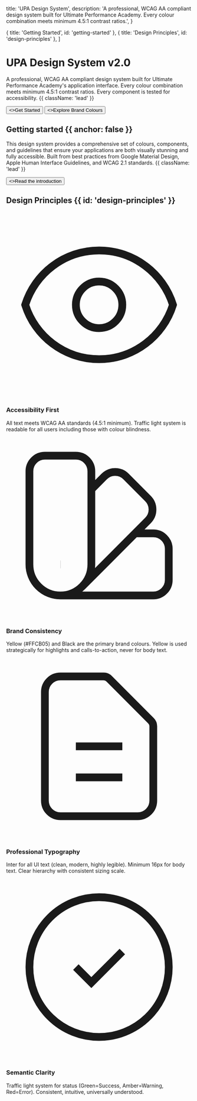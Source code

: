 
  title: 'UPA Design System',
  description:
    'A professional, WCAG AA compliant design system built for Ultimate Performance Academy. Every colour combination meets minimum 4.5:1 contrast ratios.',
}

  { title: 'Getting Started', id: 'getting-started' },
  { title: 'Design Principles', id: 'design-principles' },
]

<HeroPattern />

# UPA Design System v2.0

A professional, WCAG AA compliant design system built for Ultimate Performance Academy's application interface. Every colour combination meets minimum 4.5:1 contrast ratios. Every component is tested for accessibility. {{ className: 'lead' }}

<div className="not-prose mt-6 mb-16 flex gap-3">
  <Button href="/introduction" arrow="right">
    <>Get Started</>
  </Button>
  <Button href="/brand-colours" variant="outline">
    <>Explore Brand Colours</>
  </Button>
</div>

## Getting started {{ anchor: false }}

This design system provides a comprehensive set of colours, components, and guidelines that ensure your applications are both visually stunning and fully accessible. Built from best practices from Google Material Design, Apple Human Interface Guidelines, and WCAG 2.1 standards. {{ className: 'lead' }}

<div className="not-prose">
  <Button href="/introduction" variant="text" arrow="right">
    <>Read the introduction</>
  </Button>
</div>

## Design Principles {{ id: 'design-principles' }}

<div className="not-prose mt-6 grid grid-cols-1 gap-6 sm:grid-cols-2">
  <div className="group relative overflow-hidden rounded-xl border border-zinc-900/10 p-6 transition-all duration-200 hover:border-[#FFCB05] hover:shadow-lg dark:border-white/10 dark:hover:border-[#FFCB05]">
    <div className="mb-4 inline-flex h-12 w-12 items-center justify-center rounded-lg bg-zinc-100 dark:bg-zinc-800">
      <svg className="h-6 w-6 text-[#FFCB05]" fill="none" viewBox="0 0 24 24" stroke="currentColor">
        <path strokeLinecap="round" strokeLinejoin="round" strokeWidth={2} d="M15 12a3 3 0 11-6 0 3 3 0 016 0z" />
        <path strokeLinecap="round" strokeLinejoin="round" strokeWidth={2} d="M2.458 12C3.732 7.943 7.523 5 12 5c4.478 0 8.268 2.943 9.542 7-1.274 4.057-5.064 7-9.542 7-4.477 0-8.268-2.943-9.542-7z" />
      </svg>
    </div>
    <h3 className="text-base font-semibold text-zinc-900 dark:text-white">
      Accessibility First
    </h3>
    <div className="mt-2 text-sm text-zinc-600 dark:text-zinc-400">
      All text meets WCAG AA standards (4.5:1 minimum). Traffic light system is readable for all users including those with colour blindness.
    </div>
  </div>

  <div className="group relative overflow-hidden rounded-xl border border-zinc-900/10 p-6 transition-all duration-200 hover:border-[#FFCB05] hover:shadow-lg dark:border-white/10 dark:hover:border-[#FFCB05]">
    <div className="mb-4 inline-flex h-12 w-12 items-center justify-center rounded-lg bg-zinc-100 dark:bg-zinc-800">
      <svg className="h-6 w-6 text-[#FFCB05]" fill="none" viewBox="0 0 24 24" stroke="currentColor">
        <path strokeLinecap="round" strokeLinejoin="round" strokeWidth={2} d="M7 21a4 4 0 01-4-4V5a2 2 0 012-2h4a2 2 0 012 2v12a4 4 0 01-4 4zm0 0h12a2 2 0 002-2v-4a2 2 0 00-2-2h-2.343M11 7.343l1.657-1.657a2 2 0 012.828 0l2.829 2.829a2 2 0 010 2.828l-8.486 8.485M7 17h.01" />
      </svg>
    </div>
    <h3 className="text-base font-semibold text-zinc-900 dark:text-white">
      Brand Consistency
    </h3>
    <div className="mt-2 text-sm text-zinc-600 dark:text-zinc-400">
      Yellow (#FFCB05) and Black are the primary brand colours. Yellow is used strategically for highlights and calls-to-action, never for body text.
    </div>
  </div>

  <div className="group relative overflow-hidden rounded-xl border border-zinc-900/10 p-6 transition-all duration-200 hover:border-[#FFCB05] hover:shadow-lg dark:border-white/10 dark:hover:border-[#FFCB05]">
    <div className="mb-4 inline-flex h-12 w-12 items-center justify-center rounded-lg bg-zinc-100 dark:bg-zinc-800">
      <svg className="h-6 w-6 text-[#FFCB05]" fill="none" viewBox="0 0 24 24" stroke="currentColor">
        <path strokeLinecap="round" strokeLinejoin="round" strokeWidth={2} d="M9 12h6m-6 4h6m2 5H7a2 2 0 01-2-2V5a2 2 0 012-2h5.586a1 1 0 01.707.293l5.414 5.414a1 1 0 01.293.707V19a2 2 0 01-2 2z" />
      </svg>
    </div>
    <h3 className="text-base font-semibold text-zinc-900 dark:text-white">
      Professional Typography
    </h3>
    <div className="mt-2 text-sm text-zinc-600 dark:text-zinc-400">
      Inter for all UI text (clean, modern, highly legible). Minimum 16px for body text. Clear hierarchy with consistent sizing scale.
    </div>
  </div>

  <div className="group relative overflow-hidden rounded-xl border border-zinc-900/10 p-6 transition-all duration-200 hover:border-[#FFCB05] hover:shadow-lg dark:border-white/10 dark:hover:border-[#FFCB05]">
    <div className="mb-4 inline-flex h-12 w-12 items-center justify-center rounded-lg bg-zinc-100 dark:bg-zinc-800">
      <svg className="h-6 w-6 text-[#FFCB05]" fill="none" viewBox="0 0 24 24" stroke="currentColor">
        <path strokeLinecap="round" strokeLinejoin="round" strokeWidth={2} d="M9 12l2 2 4-4m6 2a9 9 0 11-18 0 9 9 0 0118 0z" />
      </svg>
    </div>
    <h3 className="text-base font-semibold text-zinc-900 dark:text-white">
      Semantic Clarity
    </h3>
    <div className="mt-2 text-sm text-zinc-600 dark:text-zinc-400">
      Traffic light system for status (Green=Success, Amber=Warning, Red=Error). Consistent, intuitive, universally understood.
    </div>
  </div>
</div>
